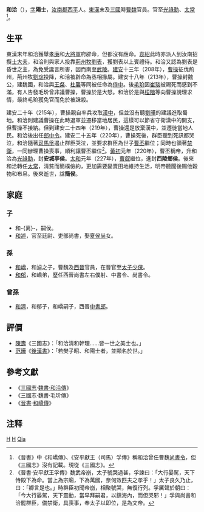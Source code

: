 '''和洽'''（{{bd|2世纪|?|3世纪|?|catIdx=H}}），[[表字|字]]'''陽士'''，[[汝南郡|汝南郡]][[西平|西平]]人。[[東漢|東漢]]末及[[三國|三國]]時[[曹魏|曹魏]]官員。官至[[光祿勳|光祿勳]]、[[太常|太常]]<ref>《晉書》中《和嶠傳》、《安平獻王（司馬）孚傳》稱和洽曾任曹魏[[尚書令|尚書令]]，但《三國志》沒有記載。現從《三國志》。</REF>。

== 生平 ==
東漢末年和洽獲舉[[孝廉|孝廉]]和[[大將軍|大將軍]]府辟命，但都沒有應命。[[袁紹|袁紹]]此時亦派人到汝南招攬[[士大夫|士大夫]]，和洽則與家人投靠[[荊州|荊州]][[州牧|牧]][[劉表|劉表]]，獲劉表以上賓禮待。和洽又認為劉表是昏世之主，為免受讒言所害，因而南至[[武陵|武陵]]。[[建安_(漢獻帝)|建安]]十三年（208年），[[曹操|曹操]]征伐荊州，荊州牧[[劉琮|劉琮]]投降，和洽被辟命為丞相掾屬。建安十八年（213年），曹操封魏公，建魏國，和洽與[[王粲|王粲]]、[[杜襲|杜襲]]等同被任命為[[侍中|侍中]]。後[[毛玠|毛玠]]因[[崔琰|崔琰]]被賜死而感到不滿，有人告發毛玠曾非議曹操，曹操於是大怒。和洽於是與[[桓階|桓階]]等向曹操說理求情，最終毛玠獲免官而免於被誅殺。

建安二十年（215年），曹操親自率兵攻取[[漢中|漢中]]，但並沒有聽[[劉曄_(三國)|劉曄]]的建議進取蜀地。和洽則建議曹操在此時退軍並遷移當地居民，這樣可以節省守衛漢中的開支，但曹操不接納。但到建安二十四年（219年），曹操還是放棄漢中，並遷徙當地人民。和洽後出任[[郎中令|郎中令]]。建安二十五年（220年），曹操死後，群臣聽到死訊都哭泣，和洽隨著[[司馬孚|司馬孚]]遏止群臣哭泣，並要求群臣為世子[[曹丕|曹丕]]繼位；同時也領著[[禁衛|禁衛]]，一同辦理曹操喪事，順利讓曹丕繼位<ref>《晉書·安平獻王孚傳》魏武帝崩，太子號哭過甚，孚諫曰：「大行晏駕，天下恃殿下為命。當上為宗廟，下為萬國，奈何效匹夫之孝乎！」太子良久乃止，曰：「卿言是也。」時群臣初聞帝崩，相聚號哭，無復行列。孚厲聲於朝曰：「今大行晏駕，天下震動，當早拜嗣君，以鎮海內，而但哭邪！」孚與尚書和洽罷群臣，備禁衛，具喪事，奉太子以即位，是為文帝。</ref>。[[黃初|黃初]]元年（220年），曹丕稱帝，升和洽為[[光祿勳|光祿勳]]，封'''安城亭侯'''。[[太和_(曹叡)|太和]]元年（227年），[[曹叡|曹叡]]繼位，進封'''西陵鄉侯'''。後來和洽轉任[[太常|太常]]，清貧而簡樸儉約，更加需要變賣田地維持生活，明帝聽聞後賜他穀物和布帛。後來逝世，諡'''簡侯'''。

== 家庭 ==
=== 子 ===
*和-{离}-，嗣侯。
*[[和逌|和逌]]，官至廷尉、吏部尚書，娶[[夏侯尚|夏侯尚]]女。

=== 孫 ===
*[[和嶠|和嶠]]，和逌之子，曹魏及[[西晉|西晉]]官員，在晉官至[[太子少保|太子少保]]。
*[[和郁|和郁]]，和嶠弟，歷任西晉尚書左右僕射、中書令、尚書令。

=== 曾孫 ===
*[[和濟|和濟]]，和郁子，和嶠嗣子，西晉[[中書郎|中書郎]]。

==評價==
*[[陳壽|陳壽]]《三國志》：「和洽清和幹理……皆一世之美士也。」
*[[范曄|范曄]]《[[後漢書|後漢書]]》：「若樊子昭、和陽士者，並顯名於世。」

==參考文獻==
*《[[三國志|三國志]]·[[s:三國志/卷23#和洽|魏書·和洽傳]]》
*《三國志·魏書·毛玠傳》
*《[[晉書|晉書]]·[[s:晉書/卷045#和嶠|和嶠傳]]》

== 注释 ==

<div class="references-small">
<references />
</div>
{{三国志}}
[[Category:曹魏官员|H]]
[[Category:西平人|H]]
[[Category:和姓|Qia]]